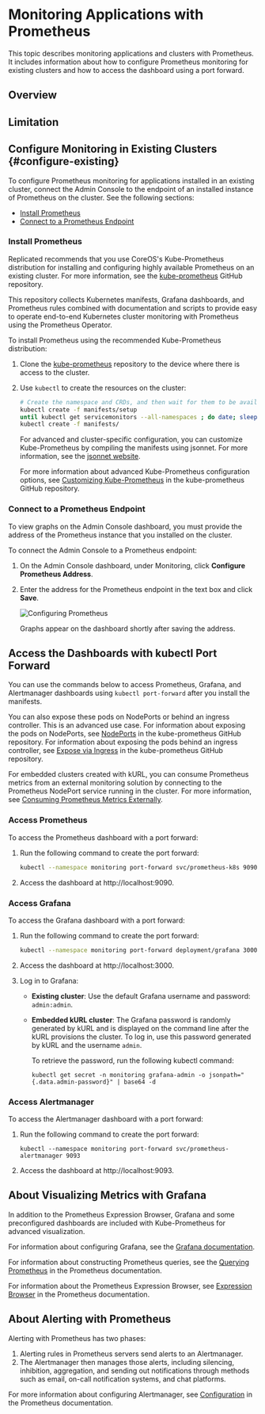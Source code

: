 
# Monitoring Applications with Prometheus

This topic describes monitoring applications and clusters with Prometheus. It includes information about how to configure Prometheus monitoring for existing clusters and how to access the dashboard using a port forward.

## Overview

<OverviewProm/>

## Limitation

<LimitationEc/>

## Configure Monitoring in Existing Clusters {#configure-existing}

To configure Prometheus monitoring for applications installed in an existing cluster, connect the Admin Console to the endpoint of an installed instance of Prometheus on the cluster. See the following sections:

* [Install Prometheus](#install-prometheus)
* [Connect to a Prometheus Endpoint](#connect-to-a-prometheus-endpoint)

### Install Prometheus

Replicated recommends that you use CoreOS's Kube-Prometheus distribution for installing and configuring highly available Prometheus on an existing cluster. For more information, see the [kube-prometheus](https://github.com/coreos/kube-prometheus) GitHub repository.

This repository collects Kubernetes manifests, Grafana dashboards, and Prometheus rules combined with documentation and scripts to provide easy to operate end-to-end Kubernetes cluster monitoring with Prometheus using the Prometheus Operator.

To install Prometheus using the recommended Kube-Prometheus distribution:

1. Clone the [kube-prometheus](https://github.com/coreos/kube-prometheus) repository to the device where there is access to the cluster.

1. Use `kubectl` to create the resources on the cluster:

   ```bash
   # Create the namespace and CRDs, and then wait for them to be available before creating the remaining resources
   kubectl create -f manifests/setup
   until kubectl get servicemonitors --all-namespaces ; do date; sleep 1; echo ""; done
   kubectl create -f manifests/
   ```

   For advanced and cluster-specific configuration, you can customize Kube-Prometheus by compiling the manifests using jsonnet. For more information, see the [jsonnet website](https://jsonnet.org/).

   For more information about advanced Kube-Prometheus configuration options, see [Customizing Kube-Prometheus](https://github.com/coreos/kube-prometheus#customizing-kube-prometheus) in the kube-prometheus GitHub repository.

### Connect to a Prometheus Endpoint

To view graphs on the Admin Console dashboard, you must provide the address of the Prometheus instance that you installed on the cluster.

To connect the Admin Console to a Prometheus endpoint:

1. On the Admin Console dashboard, under Monitoring, click **Configure Prometheus Address**.
1. Enter the address for the Prometheus endpoint in the text box and click **Save**.

   ![Configuring Prometheus](/images/kotsadm-dashboard-configureprometheus.png)

   Graphs appear on the dashboard shortly after saving the address.

## Access the Dashboards with kubectl Port Forward

You can use the commands below to access Prometheus, Grafana, and Alertmanager dashboards using `kubectl port-forward` after you install the manifests.

You can also expose these pods on NodePorts or behind an ingress controller. This is an advanced use case. For information about exposing the pods on NodePorts, see [NodePorts](https://github.com/prometheus-operator/kube-prometheus/blob/main/docs/customizations/node-ports.md) in the kube-prometheus GitHub repository. For information about exposing the pods behind an ingress controller, see [Expose via Ingress](https://github.com/prometheus-operator/kube-prometheus/blob/main/docs/customizations/exposing-prometheus-alertmanager-grafana-ingress.md) in the kube-prometheus GitHub repository.

For embedded clusters created with kURL, you can consume Prometheus metrics from an external monitoring solution by connecting to the Prometheus NodePort service running in the cluster. For more information, see [Consuming Prometheus Metrics Externally](monitoring-external-prometheus). 

### Access Prometheus

To access the Prometheus dashboard with a port forward:

1. Run the following command to create the port forward:

   ```bash
   kubectl --namespace monitoring port-forward svc/prometheus-k8s 9090
   ```

1. Access the dashboard at http://localhost:9090.

### Access Grafana

To access the Grafana dashboard with a port forward:

1. Run the following command to create the port forward:

   ```bash
   kubectl --namespace monitoring port-forward deployment/grafana 3000
   ```
1. Access the dashboard at http://localhost:3000.
1. Log in to Grafana:
   * **Existing cluster**: Use the default Grafana username and password: `admin:admin`.
   * **Embedded kURL cluster**: The Grafana password is randomly generated by kURL and is displayed on the command line after the kURL provisions the cluster. To log in, use this password generated by kURL and the username `admin`.

      To retrieve the password, run the following kubectl command:

      ```
      kubectl get secret -n monitoring grafana-admin -o jsonpath="{.data.admin-password}" | base64 -d
      ```

### Access Alertmanager

To access the Alertmanager dashboard with a port forward:

1. Run the following command to create the port forward:

   ```
   kubectl --namespace monitoring port-forward svc/prometheus-alertmanager 9093
   ```

1. Access the dashboard at http://localhost:9093.

## About Visualizing Metrics with Grafana

In addition to the Prometheus Expression Browser, Grafana and some preconfigured dashboards are included with Kube-Prometheus for advanced visualization.

For information about configuring Grafana, see the [Grafana documentation](https://grafana.com/docs/).

For information about constructing Prometheus queries, see the [Querying Prometheus](https://prometheus.io/docs/prometheus/latest/querying/basics/) in the Prometheus documentation.

For information about the Prometheus Expression Browser, see [Expression Browser](https://prometheus.io/docs/visualization/browser/) in the Prometheus documentation.


## About Alerting with Prometheus

Alerting with Prometheus has two phases:

1. Alerting rules in Prometheus servers send alerts to an Alertmanager.
1. The Alertmanager then manages those alerts, including silencing, inhibition, aggregation, and sending out notifications through methods such as email, on-call notification systems, and chat platforms.

For more information about configuring Alertmanager, see [Configuration](https://prometheus.io/docs/alerting/configuration/) in the Prometheus documentation.
